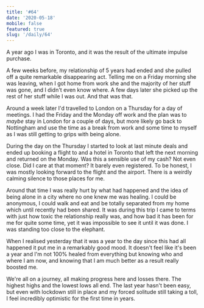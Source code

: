 ```yaml
---
title: '#64'
date: '2020-05-18'
mobile: false
featured: true
slug: '/daily/64'
---
```


A year ago I was in Toronto, and it was the result of the ultimate impulse purchase.

A few weeks before, my relationship of 5 years had ended and she pulled off a quite remarkable disappearing act. Telling me on a Friday morning she was leaving, when I got home from work she and the majority of her stuff was gone, and I didn't even know where. A few days later she picked up the rest of her stuff while I was out. And that was that.

Around a week later I'd travelled to London on a Thursday for a day of meetings. I had the Friday and the Monday off work and the plan was to _maybe_ stay in London for a couple of days, but more likely go back to Nottingham and use the time as a break from work and some time to myself as I was still getting to grips with being alone.

During the day on the Thursday I started to look at last minute deals and ended up booking a flight to and a hotel in Toronto that left the next morning and returned on the Monday. Was this a sensible use of my cash? Not even close. Did I care at that moment? It barely even registered. To be honest, I was mostly looking forward to the flight and the airport. There is a weirdly calming silence to those places for me.

Around that time I was really hurt by what had happened and the idea of being alone in a city where no one knew me was healing. I could be anonymous, I could walk and eat and be totally separated from my home which until recently had been shared. It was during this trip I came to terms with just how toxic the relationship really was, and how bad it has been for me for quite some time, yet it was impossible to see it until it was done. I was standing too close to the elephant.

When I realised yesterday that it was a year to the day since this had all happened it put me in a remarkably good mood. It doesn't feel like it's been a year and I'm not 100% healed from everything but knowing who and where I am now, and knowing that I am much better as a result really boosted me.

We're all on a journey, all making progress here and losses there. The highest highs and the lowest lows all end. The last year hasn't been easy, but even with lockdown still in place and my forced solitude still taking a toll, I feel incredibly optimistic for the first time in years.
